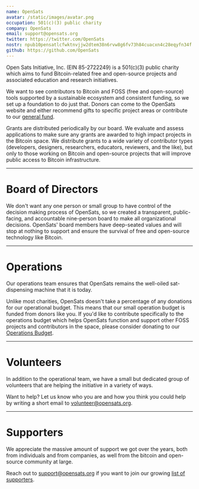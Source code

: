 ```yaml
---
name: OpenSats
avatar: /static/images/avatar.png
occupation: 501(c)(3) public charity
company: OpenSats
email: support@opensats.org
twitter: https://twitter.com/OpenSats
nostr: npub10pensatlcfwktnvjjw2dtem38n6rvw8g6fv73h84cuacxn4c28eqyfn34f
github: https://github.com/OpenSats
---
```


Open Sats Initiative, Inc. (EIN 85-2722249) is a 501(c)(3) public charity which
aims to fund Bitcoin-related free and open-source projects and associated
education and research initiatives.

We want to see contributors to Bitcoin and FOSS (free and open-source) tools
supported by a sustainable ecosystem and consistent funding, so we set up a
foundation to do just that. Donors can come to the OpenSats website and
either recommend gifts to specific project areas or contribute to our
[general fund][gf].

Grants are distributed periodically by our board. We evaluate and assess
applications to make sure any grants are awarded to high impact projects in the
Bitcoin space. We distribute grants to a wide variety of contributor types
(developers, designers, researchers, educators, reviewers, and the like), but
only to those working on Bitcoin and open-source projects that will improve
public access to Bitcoin infrastructure.

---

# Board of Directors

We don't want any one person or small group to have control of the decision
making process of OpenSats, so we created a transparent, public-facing, and
accountable nine-person board to make all organizational decisions. OpenSats'
board members have deep-seated values and will stop at nothing to support and
ensure the survival of free and open-source technology like Bitcoin.

<Members subset='Board'/>

---

# Operations

Our operations team ensures that OpenSats remains the well-oiled sat-dispensing
machine that it is today.

Unlike most charities, OpenSats doesn't take a percentage of any donations for
our operational budget. This means that our small operation budget is funded
from donors like you. If you'd like to contribute specifically to the operations
budget which helps OpenSats function and support other FOSS projects and
contributors in the space, please consider donating to our [Operations
Budget](https://opensats.org/projects/opensats_operations_budget).

<Members subset='Ops'/>

---

# Volunteers

In addition to the operational team, we have a small but dedicated group of
volunteers that are helping the initiative in a variety of ways.

<Members subset='Volunteers'/>

Want to help? Let us know who you are and how you think you could help by
writing a short email to volunteer@opensats.org.

---

# Supporters

We appreciate the massive amount of support we got over the years, both from
individuals and from companies, as well from the bitcoin and open-source
community at large.

Reach out to support@opensats.org if you want to join our growing [list of supporters][support].

[gf]: /projects/general_fund
[support]: /support#supporters
